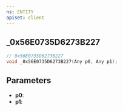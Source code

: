 ```yaml
---
ns: ENTITY
apiset: client
---
```

## _0x56E0735D6273B227

```c
// 0x56E0735D6273B227
void _0x56E0735D6273B227(Any p0, Any p1);
```


## Parameters
* **p0**:
* **p1**: